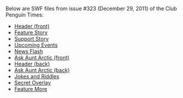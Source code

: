 Below are SWF files from issue #323 (December 29, 2011) of the Club Penguin Times:
*[[Media:News323HeaderFront.swf|Header (front)]]
*[[Media:News323FeatureStory.swf|Feature Story]]
*[[Media:News323SupportStory.swf|Support Story]]
*[[Media:News323UpcomingEvents.swf|Upcoming Events]]
*[[Media:News323NewsFlash.swf|News Flash]]
*[[Media:News323AskAuntArcticFront.swf|Ask Aunt Arctic (front)]]
*[[Media:News323HeaderBack.swf|Header (back)]]
*[[Media:News323AskAuntArcticBack.swf|Ask Aunt Arctic (back)]]
*[[Media:News323JokesAndRiddles.swf|Jokes and Riddles]]
*[[Media:News323SecretOverlay.swf|Secret Overlay]]
*[[Media:News323FeatureMore.swf|Feature More]]